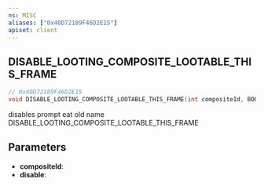 ```yaml
---
ns: MISC
aliases: ["0x40D72189F46D2E15"]
apiset: client
---
```

## DISABLE_LOOTING_COMPOSITE_LOOTABLE_THIS_FRAME

```c
// 0x40D72189F46D2E15
void DISABLE_LOOTING_COMPOSITE_LOOTABLE_THIS_FRAME(int compositeId, BOOL disable);
```

disables prompt eat 
old name DISABLE_LOOTING_COMPOSITE_LOOTABLE_THIS_FRAME

## Parameters
* **compositeId**:
* **disable**:
